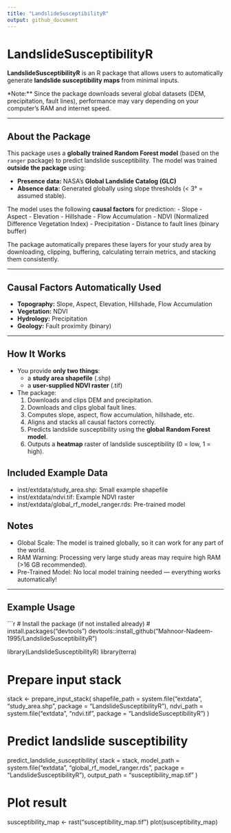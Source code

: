 ```yaml
---
title: "LandslideSusceptibilityR"
output: github_document
---
```



# LandslideSusceptibilityR

**LandslideSusceptibilityR** is an R package that allows users to automatically generate **landslide susceptibility maps** from minimal inputs.

*Note:** Since the package downloads several global datasets (DEM, precipitation, fault lines), performance may vary depending on your computer's RAM and internet speed.

---

## About the Package

This package uses a **globally trained Random Forest model** (based on the `ranger` package) to predict landslide susceptibility. The model was trained **outside the package** using:

- **Presence data:** NASA's **Global Landslide Catalog (GLC)**
- **Absence data:** Generated globally using slope thresholds (< 3° = assumed stable).

The model uses the following **causal factors** for prediction:
- Slope
- Aspect
- Elevation
- Hillshade
- Flow Accumulation
- NDVI (Normalized Difference Vegetation Index)
- Precipitation
- Distance to fault lines (binary buffer)

The package automatically prepares these layers for your study area by downloading, clipping, buffering, calculating terrain metrics, and stacking them consistently.

---

##  Causal Factors Automatically Used
- **Topography:** Slope, Aspect, Elevation, Hillshade, Flow Accumulation
- **Vegetation:** NDVI
- **Hydrology:** Precipitation
- **Geology:** Fault proximity (binary)

---

## How It Works
- You provide **only two things**:
  - a **study area shapefile** (.shp)
  - a **user-supplied NDVI raster** (.tif)

- The package:
  1. Downloads and clips DEM and precipitation.
  2. Downloads and clips global fault lines.
  3. Computes slope, aspect, flow accumulation, hillshade, etc.
  4. Aligns and stacks all causal factors correctly.
  5. Predicts landslide susceptibility using the **global Random Forest model**.
  6. Outputs a **heatmap** raster of landslide susceptibility (0 = low, 1 = high).
  
## Included Example Data
- inst/extdata/study_area.shp: Small example shapefile
- inst/extdata/ndvi.tif: Example NDVI raster
- inst/extdata/global_rf_model_ranger.rds: Pre-trained model

## Notes
- Global Scale: The model is trained globally, so it can work for any part of the world.
- RAM Warning: Processing very large study areas may require high RAM (>16 GB recommended).
- Pre-Trained Model: No local model training needed — everything works automatically!

---

##  Example Usage

```r
# Install the package (if not installed already)
# install.packages("devtools")
devtools::install_github("Mahnoor-Nadeem-1995/LandslideSusceptibilityR")

library(LandslideSusceptibilityR)
library(terra)

# Prepare input stack
stack <- prepare_input_stack(
  shapefile_path = system.file("extdata", "study_area.shp", package = "LandslideSusceptibilityR"),
  ndvi_path = system.file("extdata", "ndvi.tif", package = "LandslideSusceptibilityR")
)

# Predict landslide susceptibility
predict_landslide_susceptibility(
  stack = stack,
  model_path = system.file("extdata", "global_rf_model_ranger.rds", package = "LandslideSusceptibilityR"),
  output_path = "susceptibility_map.tif"
)

# Plot result
susceptibility_map <- rast("susceptibility_map.tif")
plot(susceptibility_map)

